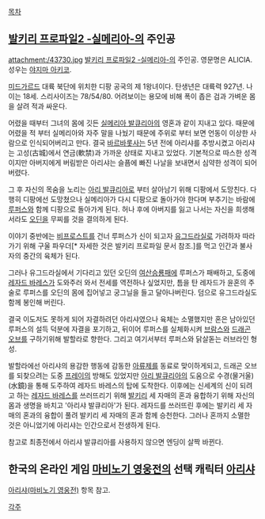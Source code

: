 [[목차]]

== [[발키리 프로파일2 -실메리아-]]의 주인공 ==

attachment:/43730.jpg
[[발키리 프로파일2 -실메리아-]]의 주인공. 영문명은 ALICIA. 성우는 [[야지마 아키코]].

[[미드가르드]] 대륙 북단에 위치한 디팡 공국의 제 1왕녀이다. 탄생년은 대륙력 927년. 나이는 18세. 스리사이즈는 78/54/80. 어려보이는 용모에 비해 폭이 좁은 검과 가벼운 몸을 살려 적과 싸운다.

어렸을 때부터 그녀의 몸에 깃든 [[실메리아 발큐리아]]의 영혼과 같이 지내고 있다. 때문에 어렸을 적 부터 실메리아와 자주 말을 나눴기 때문에 주위로 부터 보면 언동이 이상한 사람으로 인식되어버리고 만다. 결국 [[바르바롯사]]는 5년 전에 아리샤를 추방시켰고 아리샤는 고성(古城)에서 연금(軟禁)과 가까운 상태로 지내고 있었다. 기본적으로 따스한 성격이지만 아버지에게 버림받은 아리샤는 슬픔에 빠진 나날을 보내면서 심약한 성격이 되어버렸다.

그 후 자신의 목숨을 노리는 [[아리 발큐리아]]로 부터 살아남기 위해 디팡에서 도망친다. 다행히 디팡에선 도망쳤으나 실메리아가 다시 디팡으로 돌아가야 한다며 부추기는 바람에 [[루퍼스]]와 함께 디팡으로 돌아가게 된다. 허나 후에 아버지를 잃고 나서는 자신을 희생해서라도 [[오딘]]을 무찌를 것을 결의하게 된다. 

이야기 중반에는 [[비프로스트]]를 건너 루퍼스가 신이 되고자 [[유그드라실]]로 가려하자 따라가기 위해 구울 파우더[* 자세한 것은 발키리 프로파일 문서 참조.]를 먹고 인간과 불사자의 중간의 육체가 된다. 

그러나 유그드라실에서 기다리고 있던 오딘의 [[여산승룡패]]에 루퍼스가 패배하고, 도중에 [[레자드 바레스]]가 도와주러 와서 전세를 역전하나 싶었지만, 틈을 탄 레자드가 윤혼의 주술로 루퍼스를 오딘의 몸에 집어넣고 궁그닐을 들고 달아나버린다. 덤으로 유그드라실도 함께 봉인해 버린다.

결국 이도저도 못하게 되어 자결하려던 아리샤였으나 육체는 소멸했지만 혼은 남아있던 루퍼스의 설득 덕분에 자결을 포기하고, 뒤이어 루퍼스를 실체화시켜 [[브람스]]와 [[드래곤 오브]]를 구하기위해 발할라로 향한다. 그리고 여기서부터 루퍼스와 닭살돋는 러브라인 형성.

발할라에선 아리샤의 용감한 행동에 감동한 [[아류제]]를 동료로 맞이하게되고, 드래곤 오브를 되찾으려는 도중 [[프레이]]의 방해도 있었지만 [[아리 발큐리아]]의 도움으로 수경(물거울)(水鏡)을 통해 도주하여 레자드 바레스의 탑에 도착한다.
{{{#!html
<iframe width="560" height="315" src="http://www.youtube.com/embed/ha5qPnQ2F1U" frameborder="0" allowfullscreen></iframe>
}}}
이후에는 신세계의 신이 되려고 하는 [[레자드 바레스]]를 쓰러뜨리기 위해 [[발키리]] 세 자매의 혼과 융합하기 위해 자신의 몸과 생명을 바치고 '아리샤 발큐리아'가 된다. 레자드를 쓰러뜨린 후에는 발키리 세 자매의 혼과의 융합이 풀려 발키리 세 자매의 혼과 함께 승천한다. 그러나 혼까지 소멸한 것은 아니었기에 아리샤는 인간으로서 전생하게 된다. 

참고로 최종전에서 아리샤 발큐리아를 사용하지 않으면 엔딩이 살짝 바뀐다.

== 한국의 온라인 게임 [[마비노기 영웅전]]의 선택 캐릭터 [[아리샤(마비노기 영웅전)|아리샤]] ==
[[아리샤(마비노기 영웅전)]] 항목 참고.

[[각주]]
